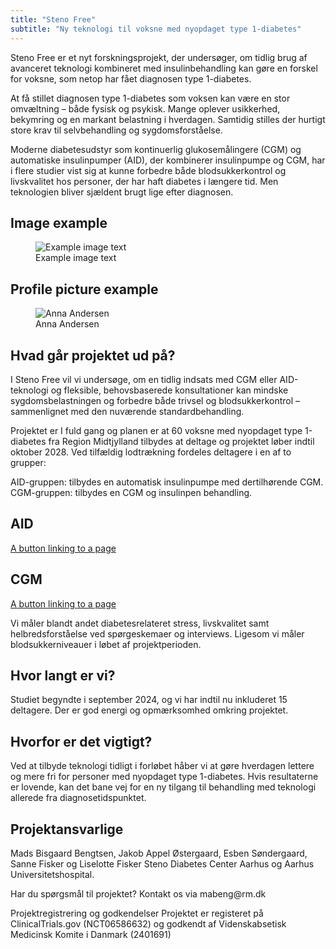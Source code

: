 ```yaml
---
title: "Steno Free"
subtitle: "Ny teknologi til voksne med nyopdaget type 1-diabetes"
---
```


Steno Free er et nyt forskningsprojekt, der undersøger, om tidlig brug af avanceret teknologi kombineret med insulinbehandling kan gøre en forskel for voksne, som netop har fået diagnosen type 1-diabetes.

At få stillet diagnosen type 1-diabetes som voksen kan være en stor omvæltning – både fysisk og psykisk. Mange oplever usikkerhed, bekymring og en markant belastning i hverdagen. Samtidig stilles der hurtigt store krav til selvbehandling og sygdomsforståelse.

Moderne diabetesudstyr som kontinuerlig glukosemålingere (CGM) og automatiske insulinpumper (AID), der kombinerer insulinpumpe og CGM, har i flere studier vist sig at kunne forbedre både blodsukkerkontrol og livskvalitet hos personer, der har haft diabetes i længere tid. Men teknologien bliver sjældent brugt lige efter diagnosen.


## Image example

![Example image
text](/_extensions/steno-aarhus/sdca-theme/images/banner.png){fig-alt="Abstract line art forming a continuous, looping wave pattern in red on a white background."}

```{=html}
<!--
Text inside blocks like this is not shown on the website. It is only for
you to read.

Notice that the "code" to add the image above has three elements:

1.  The part in the `[]`: This is the text that will be shown below the
    image. It is not necessary to add this text, but it can be good idea
    to add a short description of the image.

2.  The part in the `()`: This is the file path to the image. It is
    necessary to add this text, and it should be the path to the image
    you want to add.

3.  The part in the `{}`: The `fig-alt=""` part is the alternative text
    for the image. It's used by screen readers to describe the image to
    visually impaired users, so it is important for accessibility. The
    alt text should be a short description of the image.
-->
```


```{=html}
<!--
The "code" for the button has multiple elements as well:

1.  The part in the `[]`: This is the text that will be shown on the
    button.
2.  The part in the `()`: This is the link to the page you want to link
    to.
3.  The part in the `{}`: The `.btn` and `.btn-primary` are classes that
    style the button. Leave them as they are to keep the button styled
    as it is now. `role="button"` is a role that tells screen readers 
    that this is a button, which is important for accessibility.
4.  The `text-center` part is a class that centers the button on the
    page. You can remove it if you want the button to be left-aligned.
-->
```

## Profile picture example

::: text-center
![Anna
Andersen](/_extensions/steno-aarhus/sdca-theme/images/home-banner.jpg){.profile-picture
fig-alt="Image of Anna Andersen"}
:::

```{=html}
<!--
The "code" for adding a "profile-picture" (which is an image with
rounded corners) has the same elements as the image example above, but 
with a different class in the `{}` part, namely `.profile-picture`.

The `text-center` part is a class that centers the image text on the page,
which is the text in the `[]` part. 

You can remove `text-center` along
with the `:::` before and after the image if you want the text to be
left-aligned.
-->
```

## Hvad går projektet ud på?

I Steno Free vil vi undersøge, om en tidlig indsats med CGM eller AID-teknologi og fleksible, behovsbaserede konsultationer kan mindske sygdomsbelastningen og forbedre både trivsel og blodsukkerkontrol – sammenlignet med den nuværende standardbehandling.

Projektet er I fuld gang og planen er at 60 voksne med nyopdaget type 1-diabetes fra Region Midtjylland tilbydes at deltage og projektet løber indtil oktober 2028. Ved tilfældig lodtrækning fordeles deltagere i en af to grupper:

AID-gruppen: tilbydes en automatisk insulinpumpe med dertilhørende CGM. 
CGM-gruppen: tilbydes en CGM og insulinpen behandling.


## AID

::: text-center
[A button linking to a page](https://www.medtronic-diabetes.com/da-DK/insulinpumpe/minimed-780g-systemet){.btn
.btn-primary role="button"}
:::

## CGM

::: text-center
[A button linking to a page](https://www.freestyle.abbott/da-dk/home.html?gad_source=1&gad_campaignid=21406895265&gclid=EAIaIQobChMI7eSuxMiyjQMVL2RBAh2K7RsiEAAYASAAEgJFZPD_BwE){.btn
.btn-primary role="button"}
:::

Vi måler blandt andet diabetesrelateret stress, livskvalitet samt helbredsforståelse ved spørgeskemaer og interviews. Ligesom vi måler blodsukkerniveauer i løbet af projektperioden.

## Hvor langt er vi?

Studiet begyndte i september 2024, og vi har indtil nu inkluderet 15 deltagere. Der er god energi og opmærksomhed omkring projektet.

## Hvorfor er det vigtigt?
Ved at tilbyde teknologi tidligt i forløbet håber vi at gøre hverdagen lettere og mere fri for personer med nyopdaget type 1-diabetes. Hvis resultaterne er lovende, kan det bane vej for en ny tilgang til behandling med teknologi allerede fra diagnosetidspunktet.

## Projektansvarlige
Mads Bisgaard Bengtsen, Jakob Appel Østergaard, Esben Søndergaard, Sanne Fisker og Liselotte Fisker
Steno Diabetes Center Aarhus og Aarhus Universitetshospital.

Har du spørgsmål til projektet? 
Kontakt os via mabeng@rm.dk

Projektregistrering og godkendelser
Projektet er registeret på ClinicalTrials.gov (NCT06586632) og godkendt af Videnskabsetisk Medicinsk Komite i Danmark (2401691)



